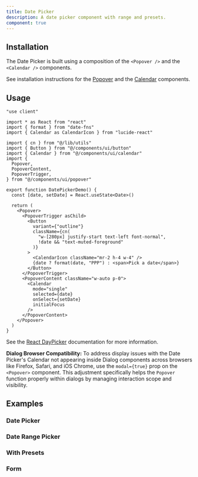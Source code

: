 ```yaml
---
title: Date Picker
description: A date picker component with range and presets.
component: true
---
```


<ComponentPreview
  name="date-picker-demo"
  description="A date picker in a popover"
/>

## Installation

The Date Picker is built using a composition of the `<Popover />` and the `<Calendar />` components.

See installation instructions for the [Popover](/docs/components/popover#installation) and the [Calendar](/docs/components/calendar#installation) components.

## Usage

```tsx
"use client"

import * as React from "react"
import { format } from "date-fns"
import { Calendar as CalendarIcon } from "lucide-react"

import { cn } from "@/lib/utils"
import { Button } from "@/components/ui/button"
import { Calendar } from "@/components/ui/calendar"
import {
  Popover,
  PopoverContent,
  PopoverTrigger,
} from "@/components/ui/popover"

export function DatePickerDemo() {
  const [date, setDate] = React.useState<Date>()

  return (
    <Popover>
      <PopoverTrigger asChild>
        <Button
          variant={"outline"}
          className={cn(
            "w-[280px] justify-start text-left font-normal",
            !date && "text-muted-foreground"
          )}
        >
          <CalendarIcon className="mr-2 h-4 w-4" />
          {date ? format(date, "PPP") : <span>Pick a date</span>}
        </Button>
      </PopoverTrigger>
      <PopoverContent className="w-auto p-0">
        <Calendar
          mode="single"
          selected={date}
          onSelect={setDate}
          initialFocus
        />
      </PopoverContent>
    </Popover>
  )
}
```

See the [React DayPicker](https://react-day-picker.js.org) documentation for more information.

<Callout className="mt-6">

**Dialog Browser Compatibility:** To address display issues with the Date Picker's Calendar not appearing inside Dialog components across browsers like Firefox, Safari, and iOS Chrome, use the `modal={true}` prop on the `<Popover>` component. This adjustment specifically helps the `Popover` function properly within dialogs by managing interaction scope and visibility.

</Callout>

## Examples

### Date Picker

<ComponentPreview
  name="date-picker-demo"
  description="A date picker in a popover"
/>

### Date Range Picker

<ComponentPreview
  name="date-picker-with-range"
  description="A date range picker"
/>

### With Presets

<ComponentPreview
  name="date-picker-with-presets"
  description="A date picker with presets"
/>

### Form

<ComponentPreview name="date-picker-form" />
